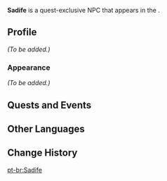 {{Meta
<!-- Remove this template after adding the missing info -->
|missing_NPC_profile  = yes
}}
{{Character Infobox
|type             = Quest NPC
|image            = NPC Sadife.png
|realname         = <!-- Optional, if different from in-game name -->
|deceased         = <!-- Past (for deceased prior to events of the game) or free response -->
|region           = Sumeru
|location         = <!-- Region where the character appears -->
|affiliation      = Sumeru Akademiya
|title            = 

|ancestry         = House of Purbiruni
|father           = 
|mother           = 
|spouse           = 
|sibling          = 
|child            = 
|relative         = 

|voiceEN          = 
|voiceCN          = 
|voiceJP          = 
|voiceKR          = 
}}
'''Sadife''' is a quest-exclusive NPC that appears in the {{Quest|Purbiruni's Commandment}}.
<!--
==Location==
{{subst:#tag:gallery|
NPC Location {{subst:#titleparts:{{subst:PAGENAME}}}}.png{{subst:!}}{{subst:#titleparts:{{subst:PAGENAME}}}}'s location
NPC Location {{subst:#titleparts:{{subst:PAGENAME}}}} Context.png{{subst:!}}Additional context
}}
-->
==Profile==
<!--Detailed story/lore information goes here.-->
''(To be added.)''

===Appearance===
<!--Keep appearance section short and concise. Limit to 2 paragraphs with 3-4 sentences each.-->
''(To be added.)''

==Quests and Events==
{{Quests and Events}}
<!--
==Idle Quotes==
{{Dialogue Start}}
: {{DIcon|Idle}} {{Tx}}
:: {{A|VO {{subst:#titleparts:{{subst:PAGENAME}}}} 01.ogg}} "{{Tx}}"
{{Dialogue End}}

==Dialogue==
{{Dialogue Start}}
:'''{{subst:#titleparts:{{subst:PAGENAME}}}}:''' 
:{{DIcon}}
{{Dialogue End}}
<!--
==Event Dialogue==
===Event Name===
{{Dialogue Start}}
:'''{{subst:#titleparts:{{subst:PAGENAME}}}}:'''
{{Dialogue End}}

==Trivia==
* 
-->
==Other Languages==
{{Other Languages|default_hidden=1
|en      = Sadife
|zhs     = 赛达菲
|zhs_rm  = Sàidáfēi
|zht     = 賽達菲
|zht_rm  = Sàidáfēi
|ja      = サディーフ
|ja_rm   = Sadiifu
|ko      = 사다피
|ko_rm   = 
|es      = Sadife
|fr      = Sadife
|ru      = Садифэй
|th      = Sadife
|vi      = Sadife
|de      = Sadife
|id      = Sadife
|pt      = Sadife
|tr      = Sadife
|it      = Sadife
}}

==Change History==
{{Change History|3.8}}
<!--
==References==
{{Reflist}}
-->

[[pt-br:Sadife]]